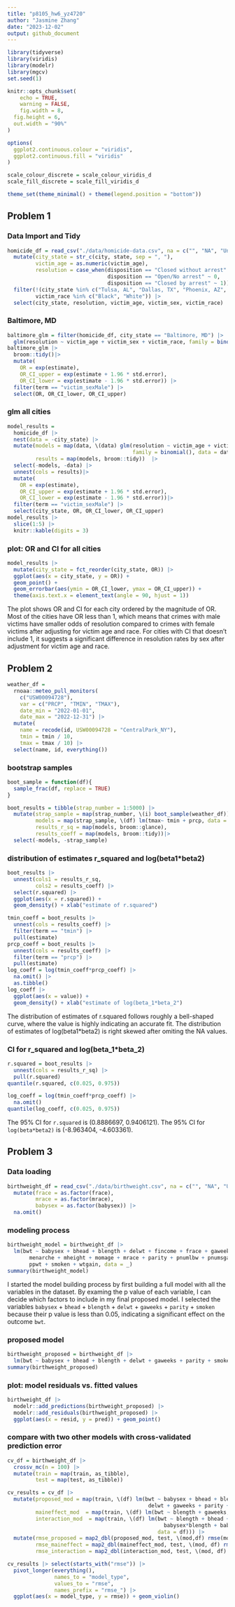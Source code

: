 ```yaml
---
title: "p8105_hw6_yz4720"
author: "Jasmine Zhang"
date: "2023-12-02"
output: github_document
---
```


```r
library(tidyverse)
library(viridis)
library(modelr)
library(mgcv)
set.seed(1)

knitr::opts_chunk$set(
	echo = TRUE,
	warning = FALSE,
	fig.width = 8, 
  fig.height = 6,
  out.width = "90%"
)

options(
  ggplot2.continuous.colour = "viridis",
  ggplot2.continuous.fill = "viridis"
)

scale_colour_discrete = scale_colour_viridis_d
scale_fill_discrete = scale_fill_viridis_d

theme_set(theme_minimal() + theme(legend.position = "bottom"))
```

## Problem 1
### Data Import and Tidy

```r
homicide_df = read_csv("./data/homicide-data.csv", na = c("", "NA", "Unknown")) |> 
  mutate(city_state = str_c(city, state, sep = ", "),
         victim_age = as.numeric(victim_age),
         resolution = case_when(disposition == "Closed without arrest" ~ 0,
                                disposition == "Open/No arrest" ~ 0,
                                disposition == "Closed by arrest" ~ 1)) |> 
  filter(!(city_state %in% c("Tulsa, AL", "Dallas, TX", "Phoenix, AZ", "Kansas City, MO")),
         victim_race %in% c("Black", "White")) |> 
  select(city_state, resolution, victim_age, victim_sex, victim_race)
```

### Baltimore, MD

```r
baltimore_glm = filter(homicide_df, city_state == "Baltimore, MD") |> 
  glm(resolution ~ victim_age + victim_sex + victim_race, family = binomial(), data = _)
baltimore_glm |> 
  broom::tidy()|> 
  mutate(
    OR = exp(estimate), 
    OR_CI_upper = exp(estimate + 1.96 * std.error),
    OR_CI_lower = exp(estimate - 1.96 * std.error)) |> 
  filter(term == "victim_sexMale") |> 
  select(OR, OR_CI_lower, OR_CI_upper)
```

### glm all cities

```r
model_results = 
  homicide_df |> 
  nest(data = -city_state) |> 
  mutate(models = map(data, \(data) glm(resolution ~ victim_age + victim_sex + victim_race, 
                                        family = binomial(), data = data)),
         results = map(models, broom::tidy))  |> 
  select(-models, -data) |> 
  unnest(cols = results)|> 
  mutate(
    OR = exp(estimate), 
    OR_CI_upper = exp(estimate + 1.96 * std.error),
    OR_CI_lower = exp(estimate - 1.96 * std.error))|> 
  filter(term == "victim_sexMale") |> 
  select(city_state, OR, OR_CI_lower, OR_CI_upper) 
model_results |>
  slice(1:5) |> 
  knitr::kable(digits = 3)           
```

### plot: OR and CI for all cities 

```r
model_results |> 
  mutate(city_state = fct_reorder(city_state, OR)) |> 
  ggplot(aes(x = city_state, y = OR)) + 
  geom_point() + 
  geom_errorbar(aes(ymin = OR_CI_lower, ymax = OR_CI_upper)) + 
  theme(axis.text.x = element_text(angle = 90, hjust = 1))
```

The plot shows OR and CI for each city ordered by the magnitude of OR. Most of the cities have OR less than 1, which means that crimes with male victims have smaller odds of resolution compared to crimes with female victims after adjusting for victim age and race. For cities with CI that doesn't include 1, it suggests a significant difference in resolution rates by sex after adjustment for victim age and race.


## Problem 2

```r
weather_df = 
  rnoaa::meteo_pull_monitors(
    c("USW00094728"),
    var = c("PRCP", "TMIN", "TMAX"), 
    date_min = "2022-01-01",
    date_max = "2022-12-31") |>
  mutate(
    name = recode(id, USW00094728 = "CentralPark_NY"),
    tmin = tmin / 10,
    tmax = tmax / 10) |>
  select(name, id, everything())
```

### bootstrap samples

```r
boot_sample = function(df){ 
  sample_frac(df, replace = TRUE)
}

boot_results = tibble(strap_number = 1:5000) |>
  mutate(strap_sample = map(strap_number, \(i) boot_sample(weather_df)),
         models = map(strap_sample, \(df) lm(tmax~ tmin + prcp, data = df)),
         results_r_sq = map(models, broom::glance),
         results_coeff = map(models, broom::tidy))|> 
  select(-models, -strap_sample) 
```

### distribution of estimates r_squared and log(beta1*beta2)

```r
boot_results |> 
  unnest(cols1 = results_r_sq,
         cols2 = results_coeff) |>
  select(r.squared) |> 
  ggplot(aes(x = r.squared)) + 
  geom_density() + xlab("estimate of r.squared") 

tmin_coeff = boot_results |>
  unnest(cols = results_coeff) |> 
  filter(term == "tmin") |> 
  pull(estimate)
prcp_coeff = boot_results |>
  unnest(cols = results_coeff) |> 
  filter(term == "prcp") |> 
  pull(estimate)
log_coeff = log(tmin_coeff*prcp_coeff) |> 
  na.omit() |> 
  as.tibble()
log_coeff |> 
  ggplot(aes(x = value)) + 
  geom_density() + xlab("estimate of log(beta_1*beta_2") 
```

The distribution of estimates of r.squared follows roughly a bell-shaped curve, where the value is highly indicating an accurate fit. The distribution of estimates of log(beta1*beta2) is right skewed after omiting the NA values.


### CI for r_squared and log(beta_1*beta_2)

```r
r.squared = boot_results |>
  unnest(cols = results_r_sq) |> 
  pull(r.squared) 
quantile(r.squared, c(0.025, 0.975))

log_coeff = log(tmin_coeff*prcp_coeff) |> 
  na.omit()
quantile(log_coeff, c(0.025, 0.975))
```

The 95% CI for `r.squared` is (0.8886697, 0.9406121). The 95% CI for `log(beta*beta2)` is (-8.963404, -4.603361).


## Problem 3
### Data loading

```r
birthweight_df = read_csv("./data/birthweight.csv", na = c("", "NA", "Unknown")) |> 
  mutate(frace = as.factor(frace),
         mrace = as.factor(mrace),
         babysex = as.factor(babysex)) |> 
  na.omit()
```

### modeling process

```r
birthweight_model = birthweight_df |> 
  lm(bwt ~ babysex + bhead + blength + delwt + fincome + frace + gaweeks + malform + 
       menarche + mheight + momage + mrace + parity + pnumlbw + pnumsga + ppbmi +
       ppwt + smoken + wtgain, data = _)
summary(birthweight_model)
```

I started the model building process by first building a full model with all the variables in the dataset. By examing the p value of each variable, I can decide which factors to include in my final proposed model. I selected the variables `babysex` + `bhead` + `blength` + `delwt` + `gaweeks` + `parity` + `smoken` because their p value is less than 0.05, indicating a significant effect on the outcome `bwt`.

### proposed model

```r
birthweight_proposed = birthweight_df |> 
  lm(bwt ~ babysex + bhead + blength + delwt + gaweeks + parity + smoken, data = _)
summary(birthweight_proposed)
```

### plot: model residuals vs. fitted values 

```r
birthweight_df |> 
  modelr::add_predictions(birthweight_proposed) |> 
  modelr::add_residuals(birthweight_proposed) |> 
  ggplot(aes(x = resid, y = pred)) + geom_point()
```

### compare with two other models with cross-validated prediction error

```r
cv_df = birthweight_df |> 
  crossv_mc(n = 100) |>  
  mutate(train = map(train, as_tibble),
         test = map(test, as_tibble))

cv_results = cv_df |> 
  mutate(proposed_mod = map(train, \(df) lm(bwt ~ babysex + bhead + blength + 
                                             delwt + gaweeks + parity + smoken, data = df)),
         maineffect_mod  = map(train, \(df) lm(bwt ~ blength + gaweeks, data = df)),
         interaction_mod  = map(train, \(df) lm(bwt ~ blength + bhead + babysex + 
                                                  babysex*blength + babysex*bhead + babysex*blength*bhead, 
                                                data = df))) |> 
  mutate(rmse_proposed = map2_dbl(proposed_mod, test, \(mod,df) rmse(mod, df)),
         rmse_maineffect = map2_dbl(maineffect_mod, test, \(mod, df) rmse(model = mod, data = df)),
         rmse_interaction = map2_dbl(interaction_mod, test, \(mod, df) rmse(model = mod, data = df)))
```

```r
cv_results |> select(starts_with("rmse")) |> 
  pivot_longer(everything(),
               names_to = "model_type", 
               values_to = "rmse", 
               names_prefix = "rmse_") |>
  ggplot(aes(x = model_type, y = rmse)) + geom_violin()
```

